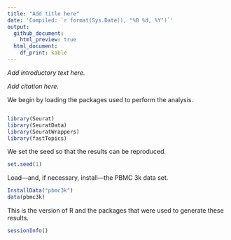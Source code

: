 ```yaml
---
title: "Add title here"
date: 'Compiled: `r format(Sys.Date(), "%B %d, %Y")`'
output:
  github_document:
    html_preview: true
  html_document:
    df_print: kable
---
```


*Add introductory text here.*

*Add citation here.*

We begin by loading the packages used to perform the analysis.

```r

```

```r
library(Seurat)
library(SeuratData)
library(SeuratWrappers)
library(fastTopics)
```

We set the seed so that the results can be reproduced.

```r
set.seed(1)
```

Load---and, if necessary, install---the PBMC 3k data set.

```r
InstallData("pbmc3k")
data(pbmc3k)
```

This is the version of R and the packages that were used to generate
these results.

```r
sessionInfo()
```
